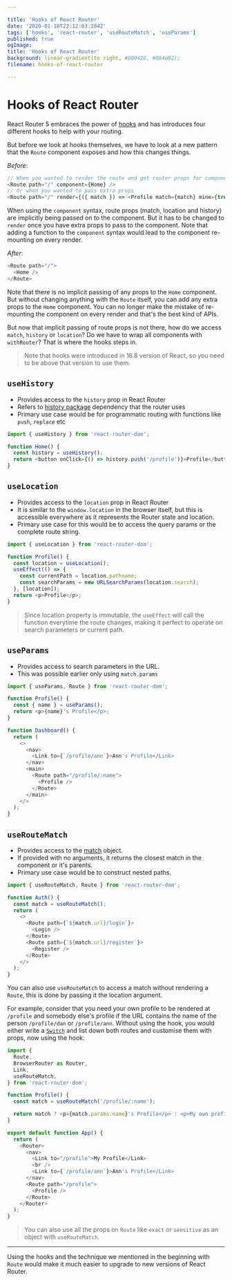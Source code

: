```yaml
---

title: 'Hooks of React Router'
date: '2020-01-18T22:12:03.284Z'
tags: ['hooks', 'react-router', 'useRouteMatch', 'useParams']
published: true
ogImage:
title: 'Hooks of React Router'
background: linear-gradient(to right, #000428, #004e92);
filename: hooks-of-react-router

---
```


# Hooks of React Router

React Router 5 embraces the power of [hooks](https://reactjs.org/docs/hooks-intro.html) and has introduces four different hooks to help with your routing.

But before we look at hooks themselves, we have to look at a new pattern that the `Route` component exposes and how this changes things.

_Before_:

```javascript
// When you wanted to render the route and get router props for component
<Route path="/" component={Home} />
// Or when you wanted to pass extra props
<Route path="/" render={({ match }) => <Profile match={match} mine={true} />}>
```

When using the `component` syntax, route props (match, location and history) are implicitly being passed on to the component. But it has to be changed to `render` once you have extra props to pass to the component. Note that adding a function to the `component` syntax would lead to the component re-mounting on every render.

_After_:

```javascript
<Route path="/">
  <Home />
</Route>
```

Note that there is no implicit passing of any props to the `Home` component. But without changing anything with the `Route` itself, you can add any extra props to the `Home` component. You can no longer make the mistake of re-mounting the component on every render and that's the best kind of APIs.

But now that implicit passing of route props is not there, how do we access `match`, `history` or `location`? Do we have to wrap all components with `withRouter`? That is where the hooks steps in.

> Note that hooks were introduced in 16.8 version of React, so you need to be above that version to use them.

## `useHistory`

- Provides access to the `history` prop in React Router
- Refers to [history package](https://github.com/ReactTraining/history) dependency that the router uses
- Primary use case would be for programmatic routing with functions like `push`, `replace` etc

```javascript
import { useHistory } from 'react-router-dom';

function Home() {
  const history = useHistory();
  return <button onClick={() => history.push('/profile')}>Profile</button>;
}
```

## `useLocation`

- Provides access to the `location` prop in React Router
- It is similar to the `window.location` in the browser itself, but this is accessible everywhere as it represents the Router state and location.
- Primary use case for this would be to access the query params or the complete route string.

```javascript
import { useLocation } from 'react-router-dom';

function Profile() {
  const location = useLocation();
  useEffect(() => {
    const currentPath = location.pathname;
    const searchParams = new URLSearchParams(location.search);
  }, [location]);
  return <p>Profile</p>;
}
```

> Since location property is immutable, the `useEffect` will call the function everytime the route changes, making it perfect to operate on search parameters or current path.

## `useParams`

- Provides access to search parameters in the URL.
- This was possible earlier only using `match.params`

```javascript
import { useParams, Route } from 'react-router-dom';

function Profile() {
  const { name } = useParams();
  return <p>{name}'s Profile</p>;
}

function Dashboard() {
  return (
    <>
      <nav>
        <Link to={`/profile/ann`}>Ann's Profile</Link>
      </nav>
      <main>
        <Route path="/profile/:name">
          <Profile />
        </Route>
      </main>
    </>
  );
}
```

## `useRouteMatch`

- Provides access to the [match](https://reacttraining.com/react-router/web/api/match) object.
- If provided with no arguments, it returns the closest match in the component or it's parents.
- Primary use case would be to construct nested paths.

```javascript
import { useRouteMatch, Route } from 'react-router-dom';

function Auth() {
  const match = useRouteMatch();
  return (
    <>
      <Route path={`${match.url}/login`}>
        <Login />
      </Route>
      <Route path={`${match.url}/register`}>
        <Register />
      </Route>
    </>
  );
}
```

You can also use `useRouteMatch` to access a match without rendering a `Route`, this is done by passing it the location argument.

For example, consider that you need your own profile to be rendered at `/profile` and somebody else's profile if the URL contains the name of the person `/profile/dan` or `/profile/ann`. Without using the hook, you would either write a [`Switch`](https://reacttraining.com/react-router/web/api/Switch) and list down both routes and customise them with props, now using the hook:

```javascript
import {
  Route,
  BrowserRouter as Router,
  Link,
  useRouteMatch,
} from 'react-router-dom';

function Profile() {
  const match = useRouteMatch('/profile/:name');

  return match ? <p>{match.params.name}'s Profile</p> : <p>My own profile</p>;
}

export default function App() {
  return (
    <Router>
      <nav>
        <Link to="/profile">My Profile</Link>
        <br />
        <Link to={`/profile/ann`}>Ann's Profile</Link>
      </nav>
      <Route path="/profile">
        <Profile />
      </Route>
    </Router>
  );
}
```

> You can also use all the props on `Route` like `exact` or `sensitive` as an object with `useRouteMatch`.

---

Using the hooks and the technique we mentioned in the beginning with `Route` would make it much easier to upgrade to new versions of React Router.
